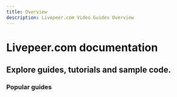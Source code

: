 ```yaml
---
title: Overview
description: Livepeer.com Video Guides Overview
---
```


# Livepeer.com documentation

## Explore guides, tutorials and sample code. 

<DocsGrid cols={2}>
  <DocsPost
    title="Start Live Streaming"
    description="Quickly get started with Livepeer.com"
    href="/docs/guides/start-live-streaming/tutorial"
    image="/img/docs/thumbnail.png"
  />
  <DocsPost
    title="Supported Codecs and Workflows"
    description="Review the workflows Livepeer.com supports"
    href="/docs/guides/start-live-streaming/support-matrix"
    image="/img/docs/thumbnail2.png"
  />
</DocsGrid>

### Popular guides

<DocsGrid cols={3}>
    <NavigationCard href='/docs/guides/start-live-streaming/debug-live-stream-issues' title='Debug live stream issues'/>
    <NavigationCard href='/docs/guides/using-livepeer-com-in-your-app' title='Using livepeer.com in your app' />
    <NavigationCard href='/docs/guides/example-app' title='Clone an example application' />
</DocsGrid>

<DocsGrid cols={3}>
    <NavigationCard href='/docs/guides/start-live-streaming/broadcasting' title='Configure broadcast software' />
    <NavigationCard href='/docs/guides/start-live-streaming/playback' title='Playback a live stream' />
    <NavigationCard href='/docs/guides/start-live-streaming/record' title='Record a live stream session' />
</DocsGrid>
